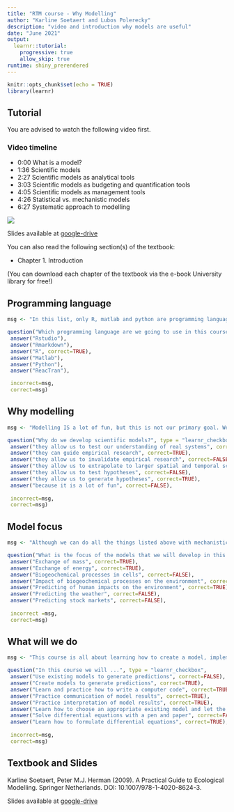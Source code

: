 ```yaml
---
title: "RTM course - Why Modelling"
author: "Karline Soetaert and Lubos Polerecky"
description: "video and introduction why models are useful"
date: "June 2021"
output: 
  learnr::tutorial:
    progressive: true
    allow_skip: true
runtime: shiny_prerendered
---
```


```r
knitr::opts_chunk$set(echo = TRUE)
library(learnr)
```

## Tutorial

You are advised to watch the following video first.

### Video timeline 
* 0:00 What is a model?
* 1:36 Scientific models
* 2:27 Scientific models as analytical tools
* 3:03 Scientific models as budgeting and quantification tools
* 4:05 Scientific models as management tools
* 4:26 Statistical vs. mechanistic models
* 6:27 Systematic approach to modelling

![](https://www.youtube.com/watch?v=uJTbH2XoQN0&list=PLx8PHcDdmF-uD1Pr07TU9SzlhlGpfrxqn&index=2)

Slides available at <a href="https://drive.google.com/drive/folders/1Bys0-xzXLCpFpWhD-HrH6jDKOyl8iJMd" target="_blank">google-drive</a>

You can also read the following section(s) of the textbook:

* Chapter 1. Introduction

(You can download each chapter of the textbook via the e-book University library for free!)

## Programming language

```r
msg <- "In this list, only R, matlab and python are programming languages, and R is the one that we will use in this course. Rmarkdown is a platform to merge an R-code with text;  Rstudio provides an integrated development environment (IDE), or an interface, that facilitates using R; ReacTran is one of the many R-packages that we will use."

question("Which programming language are we going to use in this course to solve our models?", type = "learnr_radio",
 answer("Rstudio"),
 answer("Rmarkdown"),
 answer("R", correct=TRUE),
 answer("Matlab"),
 answer("Python"),
 answer("ReacTran"),

 incorrect=msg,
 correct=msg)
```

## Why modelling

```r
msg <- "Modelling IS a lot of fun, but this is not our primary goal. We use models in addition to data gathering because they give a different perspective of reality. They increase our understanding, allow us to extrapolate, may guide our research, and may be used to generate hypotheses."

question("Why do we develop scientific models?", type = "learnr_checkbox",
 answer("they allow us to test our understanding of real systems", correct=TRUE),
 answer("they can guide empirical research", correct=TRUE),
 answer("they allow us to invalidate empirical research", correct=FALSE),
 answer("they allow us to extrapolate to larger spatial and temporal scales", correct=TRUE),
 answer("they allow us to test hypotheses", correct=FALSE),
 answer("they allow us to generate hypotheses", correct=TRUE),
 answer("because it is a lot of fun", correct=FALSE),
 
 incorrect=msg,
 correct=msg)
```

## Model focus

```r
msg <- "Although we can do all the things listed above with mechanistic models, in this course we restrict ourselves to exchanges of mass and energy and on biogeochemistry and ecology relating to the environment."

question("What is the focus of the models that we will develop in this course?", type = "learnr_checkbox",
 answer("Exchange of mass", correct=TRUE),
 answer("Exchange of energy", correct=TRUE),
 answer("Biogeochemical processes in cells", correct=FALSE),
 answer("Impact of biogeochemical processes on the environment", correct=TRUE),
 answer("Predicting of human impacts on the environment", correct=TRUE),
 answer("Predicting the weather", correct=FALSE),
 answer("Predicting stock markets", correct=FALSE),
 
 incorrect =msg,
 correct=msg)
```

## What will we do

```r
msg <- "This course is all about learning how to create a model, implement it, interprete it and communicate the results."

question("In this course we will ...", type = "learnr_checkbox",
 answer("Use existing models to generate predictions", correct=FALSE),
 answer("Create models to generate predictions", correct=TRUE),
 answer("Learn and practice how to write a computer code", correct=TRUE),
 answer("Practice communication of model results", correct=TRUE),
 answer("Practice interpretation of model results", correct=TRUE),
 answer("Learn how to choose an appropriate existing model and let the computer do the work", correct=FALSE),
 answer("Solve differential equations with a pen and paper", correct=FALSE),
 answer("Learn how to formulate differential equations", correct=TRUE),
 
 incorrect=msg,
 correct=msg)
```

## Textbook and Slides

Karline Soetaert, Peter M.J. Herman (2009). A Practical Guide to Ecological Modelling. Springer Netherlands. DOI: 10.1007/978-1-4020-8624-3.

Slides available at <a href="https://drive.google.com/drive/folders/1Bys0-xzXLCpFpWhD-HrH6jDKOyl8iJMd" target="_blank">google-drive</a>